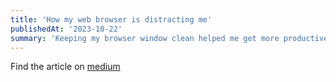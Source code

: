```yaml
---
title: 'How my web browser is distracting me'
publishedAt: '2023-10-22'
summary: 'Keeping my browser window clean helped me get more productive and less distracted'
---
```


Find the article on [medium](https://medium.com/@loukil.red/how-my-web-browser-is-distracting-me-ed97b5425fcb)
